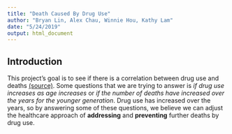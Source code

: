 ```yaml
---
title: "Death Caused By Drug Use"
author: "Bryan Lin, Alex Chau, Winnie Hou, Kathy Lam"
date: "5/24/2019"
output: html_document
---
```


## Introduction
This project's goal is to see if there is a correlation between drug use and deaths [(source)](https://www.cdc.gov/nchs/nvss/vsrr/drug-overdose-data.htm). Some questions that we are trying to answer is *if drug use increases as age increases* or *if the number of deaths have increased over the years for the younger generation*. Drug use has increased over the years, so by answering some of these questions, we believe we can adjust the healthcare approach of **addressing** and **preventing** further deaths by drug use. 
